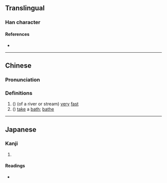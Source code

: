 {{character info/new}}
==Translingual==

===Han character===
{{Han char|rn=85|rad=水|as=08|sn=11|four=37132|canj=EPHP|ids=⿰氵忽}}

====References====
* {{Han ref|kx=0632.070|dkj=17691|dj=1035.020|hdz=31657.020|uh=6DF4|ud=28148|bh=D5F5|bd=54773}}

----

==Chinese==
{{zh-forms}}

===Pronunciation===
{{zh-pron
|m=hū
|c=fat1
|mc=y
|oc=y
|ma=
|cat=a,v
}}

===Definitions===
{{zh-hanzi}}

# ({{zh-only|淴泱}}) (of a river or stream) [[very]] [[fast]]
# ({{zh-only|淴浴}}) {{lb|zh|dialect}} [[take]] a [[bath]]; [[bathe]]

----

==Japanese==

===Kanji===
{{ja-kanji|grade=|rs=水08}}

# {{defn|lang=ja|sort=水08}}

====Readings====
* {{ja-readings|on=[[おつ]] (otsu), [[おち]] (ochi), [[こつ]] (kotsu), [[こち]] (kochi)|kun=}}